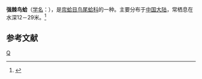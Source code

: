 {{Speciesbox
| taxon = Fragum peronatum
| binomial_authority = ({{tsl|en|Lovell Augustus Reeve|洛弗爾·奧古斯都·里夫|Reeve}}, 1845) <ref name="WoRMS_381490">{{cite WoRMS |id=381490 |title=''Ctenocardia virgo'' (Reeve, 1845) |accessdate=2015-03-25 |date=2014-10-13 |last=Poorten |first=Jan Johan ter }}</ref>
| synonyms =
* ''Fragum peronatum'' 
* ''Cardium hystrix'' Reeve, 1844 (invalid: junior homonym of Cardium hystrix Lightfoot, 1786; Fragum symbolicum Iredale, 1929, is a replacement name)
* ''Cardium imbricatum'' G. B. Sowerby II, 1840 (Junior homonym of Cardium imbricatum Born, 1778)
* ''Cardium virgo'' Reeve, 1845 (original combination)
* ''Ctenocardia hystrix'' (Reeve, 1844)
* ''Ctenocardia perornata'' (Iredale, 1929)
* ''Fragum perornatum'' Iredale, 1929
* ''Fragum symbolicum'' Iredale, 1929

}}
'''强棘鸟蛤'''（[[学名|学名]]：''{{lang|la|Fragum peronatum}}''），是[[帘蛤目|帘蛤目]][[鸟尾蛤科|鸟尾蛤科]]的一种。主要分布于[[中国大陆|中国大陆]]，常栖息在水深12－29米。<ref>{{cite web|url=http://shell.sinica.edu.tw/chinese/shellbase_detail.php?science_no=3775|title=国际贝库：强棘鸟蛤|publisher=台湾贝类资料库|accessdate=2009-08-11|archive-date=2015-04-02|archive-url=https://web.archive.org/web/20150402141954/http://shell.sinica.edu.tw/chinese/shellbase_detail.php?science_no=3775|dead-url=no}}</ref>

== 参考文献 ==
{{reflist}}
{{Taxonbar|from=Q13503289}}

[[Category:脊鸟蛤属|Q]]